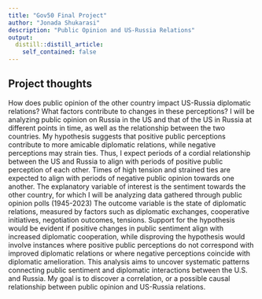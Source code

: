 ```yaml
---
title: "Gov50 Final Project"
author: "Jonada Shukarasi"
description: "Public Opinion and US-Russia Relations"
output:
  distill::distill_article:
    self_contained: false
---
```




## Project thoughts

How does public opinion of the other country impact US-Russia diplomatic relations? What factors contribute to changes in these perceptions? 
I will be analyzing public opinion on Russia in the US and that of the US in Russia at different points in time, as well as the relationship between the two countries. My hypothesis suggests that positive public perceptions contribute to more amicable diplomatic relations, while negative perceptions may strain ties. Thus, I expect periods of a cordial relationship between the US and Russia to align with periods of positive public perception of each other. Times of high tension and strained ties are expected to align with periods of negative public opinion towards one another. The explanatory variable of interest is the sentiment towards the other country, for which I will be analyzing data gathered through public opinion polls (1945-2023) The outcome variable is the state of diplomatic relations, measured by factors such as diplomatic exchanges, cooperative initiatives, negotiation outcomes, tensions. Support for the hypothesis would be evident if positive changes in public sentiment align with increased diplomatic cooperation, while disproving the hypothesis would involve instances where positive public perceptions do not correspond with improved diplomatic relations or where negative perceptions coincide with diplomatic amelioration. This analysis aims to uncover systematic patterns connecting public sentiment and diplomatic interactions between the U.S. and Russia. My goal is to discover a correlation, or a possible causal relationship between public opinion and US-Russia relations.
